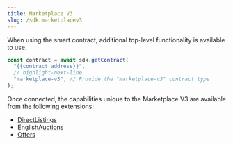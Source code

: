 ---
title: Marketplace V3
slug: /sdk.marketplacev3
---

When using the smart contract, additional top-level functionality is available to use.

```javascript
const contract = await sdk.getContract(
  "{{contract_address}}",
  // highlight-next-line
  "marketplace-v3", // Provide the "marketplace-v3" contract type
);
```

Once connected, the capabilities unique to the Marketplace V3 are available from the following extensions:

- [DirectListings](/typescript/sdk.directlistings)
- [EnglishAuctions](/typescript/sdk.englishauctions)
- [Offers](/typescript/sdk.offers)
